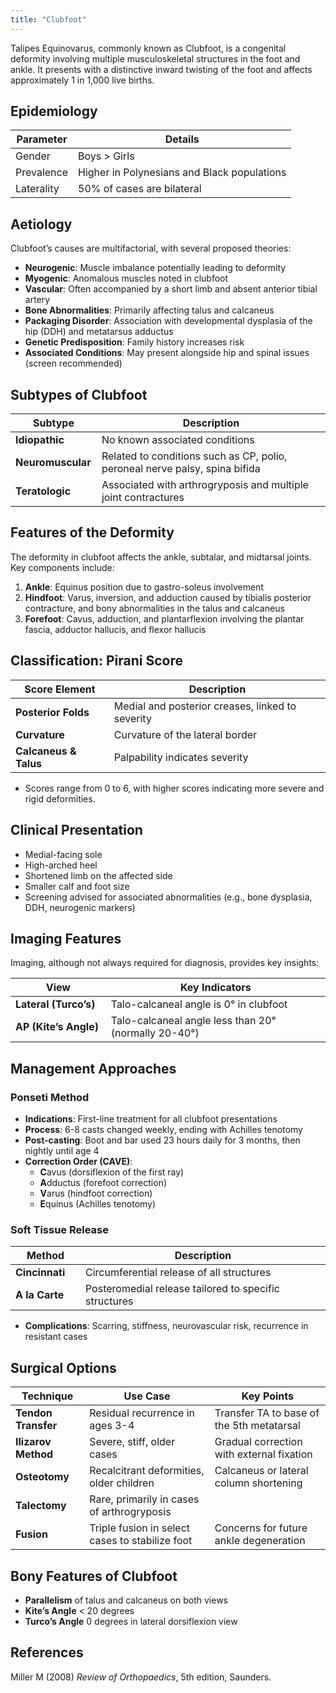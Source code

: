 ```yaml
---
title: "Clubfoot"
---
```


Talipes Equinovarus, commonly known as Clubfoot, is a congenital deformity involving multiple musculoskeletal structures in the foot and ankle. It presents with a distinctive inward twisting of the foot and affects approximately 1 in 1,000 live births.

## Epidemiology

| Parameter  | Details                                     |
|------------|---------------------------------------------|
| Gender     | Boys \> Girls                               |
| Prevalence | Higher in Polynesians and Black populations |
| Laterality | 50% of cases are bilateral                  |

## Aetiology

Clubfoot’s causes are multifactorial, with several proposed theories:

-   **Neurogenic**: Muscle imbalance potentially leading to deformity
-   **Myogenic**: Anomalous muscles noted in clubfoot
-   **Vascular**: Often accompanied by a short limb and absent anterior tibial artery
-   **Bone Abnormalities**: Primarily affecting talus and calcaneus
-   **Packaging Disorder**: Association with developmental dysplasia of the hip (DDH) and metatarsus adductus
-   **Genetic Predisposition**: Family history increases risk
-   **Associated Conditions**: May present alongside hip and spinal issues (screen recommended)

## Subtypes of Clubfoot

| Subtype | Description |
|--------------------|----------------------------------------------------|
| **Idiopathic** | No known associated conditions |
| **Neuromuscular** | Related to conditions such as CP, polio, peroneal nerve palsy, spina bifida |
| **Teratologic** | Associated with arthrogryposis and multiple joint contractures |

## Features of the Deformity

The deformity in clubfoot affects the ankle, subtalar, and midtarsal joints. Key components include:

1.  **Ankle**: Equinus position due to gastro-soleus involvement
2.  **Hindfoot**: Varus, inversion, and adduction caused by tibialis posterior contracture, and bony abnormalities in the talus and calcaneus
3.  **Forefoot**: Cavus, adduction, and plantarflexion involving the plantar fascia, adductor hallucis, and flexor hallucis

## Classification: Pirani Score

| Score Element         | Description                                      |
|-----------------------|--------------------------------------------------|
| **Posterior Folds**   | Medial and posterior creases, linked to severity |
| **Curvature**         | Curvature of the lateral border                  |
| **Calcaneus & Talus** | Palpability indicates severity                   |

-   Scores range from 0 to 6, with higher scores indicating more severe and rigid deformities.

## Clinical Presentation

-   Medial-facing sole
-   High-arched heel
-   Shortened limb on the affected side
-   Smaller calf and foot size
-   Screening advised for associated abnormalities (e.g., bone dysplasia, DDH, neurogenic markers)

## Imaging Features

Imaging, although not always required for diagnosis, provides key insights:

| View | Key Indicators |
|----------------------|--------------------------------------------------|
| **Lateral (Turco’s)** | Talo-calcaneal angle is 0° in clubfoot |
| **AP (Kite’s Angle)** | Talo-calcaneal angle less than 20° (normally 20-40°) |

## Management Approaches

### Ponseti Method

-   **Indications**: First-line treatment for all clubfoot presentations
-   **Process**: 6-8 casts changed weekly, ending with Achilles tenotomy
-   **Post-casting**: Boot and bar used 23 hours daily for 3 months, then nightly until age 4
-   **Correction Order (CAVE)**:
    -   **C**avus (dorsiflexion of the first ray)
    -   **A**dductus (forefoot correction)
    -   **V**arus (hindfoot correction)
    -   **E**quinus (Achilles tenotomy)

### Soft Tissue Release

| Method         | Description                                           |
|----------------|-------------------------------------------------------|
| **Cincinnati** | Circumferential release of all structures             |
| **A la Carte** | Posteromedial release tailored to specific structures |

-   **Complications**: Scarring, stiffness, neurovascular risk, recurrence in resistant cases

## Surgical Options

| Technique | Use Case | Key Points |
|-----------------|-----------------------------|---------------------------|
| **Tendon Transfer** | Residual recurrence in ages 3-4 | Transfer TA to base of the 5th metatarsal |
| **Ilizarov Method** | Severe, stiff, older cases | Gradual correction with external fixation |
| **Osteotomy** | Recalcitrant deformities, older children | Calcaneus or lateral column shortening |
| **Talectomy** | Rare, primarily in cases of arthrogryposis |  |
| **Fusion** | Triple fusion in select cases to stabilize foot | Concerns for future ankle degeneration |

## Bony Features of Clubfoot

-   **Parallelism** of talus and calcaneus on both views
-   **Kite’s Angle** \< 20 degrees
-   **Turco’s Angle** 0 degrees in lateral dorsiflexion view

## References

Miller M (2008) *Review of Orthopaedics*, 5th edition, Saunders.

